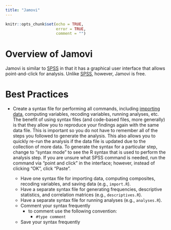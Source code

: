```yaml
---
title: "Jamovi"
---
```


```r
knitr::opts_chunk$set(echo = TRUE,
                      error = TRUE,
                      comment = "")
```

# Overview of Jamovi {#jamovi}

Jamovi is similar to [SPSS](spss.html) in that it has a graphical user interface that allows point-and-click for analysis.
Unlike [SPSS](spss.html), however, Jamovi is free.

# Best Practices {#bestPractices}

 - Create a syntax file for performing all commands, including [importing data](#import), computing variables, recoding variables, running analyses, etc.
 The benefit of using syntax files (and code-based files, more generally) is that they allow you to reproduce your findings again with the same data file.
 This is important so you do not have to remember all of the steps you followed to generate the analysis.
 This also allows you to quickly re-run the analysis if the data file is updated due to the collection of more data.
 To generate the syntax for a particular step, change to "syntax mode" to see the R syntax that is used to perform the analysis step.
 If you are unsure what SPSS command is needed, run the command via "point and click" in the interface; however, instead of clicking "OK", click "Paste".
 
    - Have one syntax file for importing data, computing composites, recoding variables, and saving data (e.g., `import.R`).
    - Have a separate syntax file for generating frequencies, descriptive statistics, and correlation matrices (e.g., `descriptives.R`).
    - Have a separate syntax file for running analyses (e.g., `analyses.R`).
    - Comment your syntax frequently
       - to comment use the following convention:
          - `#type comment`
    - Save your syntax frequently
